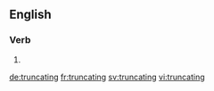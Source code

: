
==English==

===Verb===
{{head|en|present participle}}

# {{present participle of|truncate|lang=en}}

[[de:truncating]]
[[fr:truncating]]
[[sv:truncating]]
[[vi:truncating]]